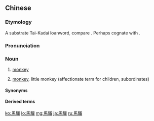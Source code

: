 {{also|马骝}}
==Chinese==
{{zh-forms|s=马骝|alt=馬留,馬流}}

===Etymology===
A substrate Tai-Kadai loanword, compare {{cog|za|maxlaeuz||monkey}}. Perhaps cognate with {{och-l|猱|yellow-haired monkey}}.

===Pronunciation===
{{zh-pron
|m=mǎliú
|c=maa5 lau4-1,maa5-1 lau4-1
|c-t=ma2 leu2,ma1 leu2
|cat=n
}}

===Noun===
{{zh-noun}}

# {{lb|zh|chiefly|Cantonese}} [[monkey]]
# {{lb|zh|chiefly|Cantonese}} [[monkey]], little monkey (affectionate term for children, subordinates)

====Synonyms====
{{zh-dial|猴子}}

====Derived terms====
{{zh-der|馬騮仔}}

{{zh-cat|Primates}}

[[ko:馬騮]]
[[lo:馬騮]]
[[mg:馬騮]]
[[ja:馬騮]]
[[ru:馬騮]]